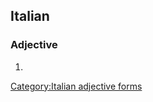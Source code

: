 ==Italian==

===Adjective===
{{head|it|adjective form}}

# {{plural of|elicoidale}}

[[Category:Italian adjective forms]]